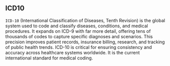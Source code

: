 ## ICD10

`ICD-10` (International Classification of Diseases, Tenth Revision) is the global system used to code and classify diseases, conditions, and medical procedures. It expands on ICD-9 with far more detail, offering tens of thousands of codes to capture specific diagnoses and scenarios. This precision improves patient records, insurance billing, research, and tracking of public health trends. ICD-10 is critical for ensuring consistency and accuracy across healthcare systems worldwide. It is the current international standard for medical coding.
